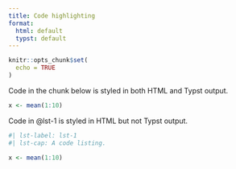 ```yaml
---
title: Code highlighting
format:
  html: default
  typst: default
---
```


```r
knitr::opts_chunk$set(
  echo = TRUE
)
```

Code in the chunk below is styled in both HTML and Typst output.

```r
x <- mean(1:10)
```

Code in @lst-1 is styled in HTML but not Typst output.

```r
#| lst-label: lst-1
#| lst-cap: A code listing.

x <- mean(1:10)
```
